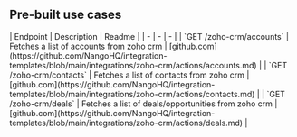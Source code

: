 
## Pre-built use cases

<AccordionGroup>


<Accordion title="Others">
| Endpoint | Description | Readme |
| - | - | - |
| `GET /zoho-crm/accounts` | Fetches a list of accounts from zoho crm | [github.com](https://github.com/NangoHQ/integration-templates/blob/main/integrations/zoho-crm/actions/accounts.md) |
| `GET /zoho-crm/contacts` | Fetches a list of contacts from zoho crm | [github.com](https://github.com/NangoHQ/integration-templates/blob/main/integrations/zoho-crm/actions/contacts.md) |
| `GET /zoho-crm/deals` | Fetches a list of deals/opportunities from zoho crm | [github.com](https://github.com/NangoHQ/integration-templates/blob/main/integrations/zoho-crm/actions/deals.md) |
</Accordion>

</AccordionGroup>
